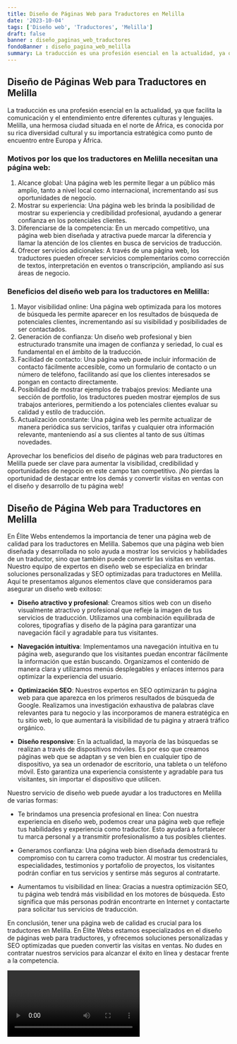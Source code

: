 ```yaml
---
title: Diseño de Páginas Web para Traductores en Melilla
date: '2023-10-04'
tags: ['Diseño web', 'Traductores', 'Melilla']
draft: false
banner : diseño_paginas_web_traductores
fondoBanner : diseño_pagina_web_melilla
summary: La traducción es una profesión esencial en la actualidad, ya que facilita la comunicación y el entendimiento entre diferentes culturas y lenguajes. Melilla, una hermosa ciudad situada en el norte de África, es conocida por su rica diversidad cultural y su importancia estratégica como punto de encuentro entre Europa y África.
---
```


## Diseño de Páginas Web para Traductores en Melilla

La traducción es una profesión esencial en la actualidad, ya que facilita la comunicación y el entendimiento entre diferentes culturas y lenguajes. Melilla, una hermosa ciudad situada en el norte de África, es conocida por su rica diversidad cultural y su importancia estratégica como punto de encuentro entre Europa y África.

### Motivos por los que los traductores en Melilla necesitan una página web:

1. Alcance global: Una página web les permite llegar a un público más amplio, tanto a nivel local como internacional, incrementando así sus oportunidades de negocio.
2. Mostrar su experiencia: Una página web les brinda la posibilidad de mostrar su experiencia y credibilidad profesional, ayudando a generar confianza en los potenciales clientes.
3. Diferenciarse de la competencia: En un mercado competitivo, una página web bien diseñada y atractiva puede marcar la diferencia y llamar la atención de los clientes en busca de servicios de traducción.
4. Ofrecer servicios adicionales: A través de una página web, los traductores pueden ofrecer servicios complementarios como corrección de textos, interpretación en eventos o transcripción, ampliando así sus áreas de negocio.

### Beneficios del diseño web para los traductores en Melilla:

1. Mayor visibilidad online: Una página web optimizada para los motores de búsqueda les permite aparecer en los resultados de búsqueda de potenciales clientes, incrementando así su visibilidad y posibilidades de ser contactados.
2. Generación de confianza: Un diseño web profesional y bien estructurado transmite una imagen de confianza y seriedad, lo cual es fundamental en el ámbito de la traducción.
3. Facilidad de contacto: Una página web puede incluir información de contacto fácilmente accesible, como un formulario de contacto o un número de teléfono, facilitando así que los clientes interesados se pongan en contacto directamente.
4. Posibilidad de mostrar ejemplos de trabajos previos: Mediante una sección de portfolio, los traductores pueden mostrar ejemplos de sus trabajos anteriores, permitiendo a los potenciales clientes evaluar su calidad y estilo de traducción.
5. Actualización constante: Una página web les permite actualizar de manera periódica sus servicios, tarifas y cualquier otra información relevante, manteniendo así a sus clientes al tanto de sus últimas novedades.

Aprovechar los beneficios del diseño de páginas web para traductores en Melilla puede ser clave para aumentar la visibilidad, credibilidad y oportunidades de negocio en este campo tan competitivo. ¡No pierdas la oportunidad de destacar entre los demás y convertir visitas en ventas con el diseño y desarrollo de tu página web!

<GifSeo />

<Cta />

## Diseño de Página Web para Traductores en Melilla

En Élite Webs entendemos la importancia de tener una página web de calidad para los traductores en Melilla. Sabemos que una página web bien diseñada y desarrollada no solo ayuda a mostrar los servicios y habilidades de un traductor, sino que también puede convertir las visitas en ventas. Nuestro equipo de expertos en diseño web se especializa en brindar soluciones personalizadas y SEO optimizadas para traductores en Melilla. Aquí te presentamos algunos elementos clave que consideramos para asegurar un diseño web exitoso:

- **Diseño atractivo y profesional**: Creamos sitios web con un diseño visualmente atractivo y profesional que refleje la imagen de tus servicios de traducción. Utilizamos una combinación equilibrada de colores, tipografías y diseño de la página para garantizar una navegación fácil y agradable para tus visitantes.

- **Navegación intuitiva**: Implementamos una navegación intuitiva en tu página web, asegurando que los visitantes puedan encontrar fácilmente la información que están buscando. Organizamos el contenido de manera clara y utilizamos menús desplegables y enlaces internos para optimizar la experiencia del usuario.

- **Optimización SEO**: Nuestros expertos en SEO optimizarán tu página web para que aparezca en los primeros resultados de búsqueda de Google. Realizamos una investigación exhaustiva de palabras clave relevantes para tu negocio y las incorporamos de manera estratégica en tu sitio web, lo que aumentará la visibilidad de tu página y atraerá tráfico orgánico.

- **Diseño responsive**: En la actualidad, la mayoría de las búsquedas se realizan a través de dispositivos móviles. Es por eso que creamos páginas web que se adaptan y se ven bien en cualquier tipo de dispositivo, ya sea un ordenador de escritorio, una tableta o un teléfono móvil. Esto garantiza una experiencia consistente y agradable para tus visitantes, sin importar el dispositivo que utilicen.

Nuestro servicio de diseño web puede ayudar a los traductores en Melilla de varias formas:

- Te brindamos una presencia profesional en línea: Con nuestra experiencia en diseño web, podemos crear una página web que refleje tus habilidades y experiencia como traductor. Esto ayudará a fortalecer tu marca personal y a transmitir profesionalismo a tus posibles clientes.

- Generamos confianza: Una página web bien diseñada demostrará tu compromiso con tu carrera como traductor. Al mostrar tus credenciales, especialidades, testimonios y portafolio de proyectos, los visitantes podrán confiar en tus servicios y sentirse más seguros al contratarte.

- Aumentamos tu visibilidad en línea: Gracias a nuestra optimización SEO, tu página web tendrá más visibilidad en los motores de búsqueda. Esto significa que más personas podrán encontrarte en Internet y contactarte para solicitar tus servicios de traducción.

En conclusión, tener una página web de calidad es crucial para los traductores en Melilla. En Élite Webs estamos especializados en el diseño de páginas web para traductores, y ofrecemos soluciones personalizadas y SEO optimizadas que pueden convertir las visitas en ventas. No dudes en contratar nuestros servicios para alcanzar el éxito en línea y destacar frente a la competencia.

<Video />

<CtaBot job='Traductores' city='Melilla'/>

<Gmaps query='Melilla+españa+maps' />